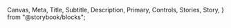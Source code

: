   Canvas,
  Meta,
  Title,
  Subtitle,
  Description,
  Primary,
  Controls,
  Stories,
  Story,
} from "@storybook/blocks";


<Meta of={ModalStories} />
<Title />

`import {Modal} from @nds_core/nds/common`

<Controls />

Before you use modals:

- Does the interaction need to be disruptive?
- Have you tried other less disruptive options but they didn’t meet your needs?
- Is the information critical to be consumed before completing the task on this page?
- Are you not able to include the critical question or information within this page?

If you answered yes to the questions above, you may need to use a modal.

A modal window is a secondary window that opens on top of the main one. Users have to interact with it before they can carry out their task and return to the main window. Use to reveal additional information to a user after they have performed an explicit interaction. They are a strongly discouraged pattern; it's preferred to have all relevant information within a page, and irrelevant information either linked externally or omitted.

There are two kinds of modals, [Content Modal](#tds-content-modal) and [Dialog Modal](#tds-dialog-modal).

### Usage criteria

- Must only appear after a customer interaction, not on page load or any other circumstance
- Open a modal based on explicit customer action e.g. clicking on a button/link/form field
- Must only contain copy and no other content types
- Should keep copy to a minimum
- Only one modal should be "current" at any time
- Refer to [WebAIM documentation](https://www.w3.org/TR/wai-aria-practices/examples/dialog-modal/dialog.html) for how to achieve modals accessibly
- Don’t use modals to reinforce or repeat information already available in the parent page or view
- Don’t use modals consecutively

### Accessibility features

- When displayed, the modal focus-traps the user, and locks page scroll
- It is scrollable when the viewport height is shorter than the contents of the modal

### Content Modal

A content modal provides a way for the customer to access additional information without leaving the current page or view, and maintain context. It’s also an effective technique to catch the customer's attention to something vital, a specific task, or set of information.


<Canvas of={ModalStories.ExampleContentModal} />

### Dialog Modal

A dialog modal provides information to the customer and prompts them for a response.

### Usage criteria for Dialog Modals

- Use dialog modals as a means for customers to safely make actions that require their full attention, such as confirmations of destructive actions
- The copy on the modal should clearly lead to confirm or reject an impending decision and if possible the outcomes
- Limit content to less than 150 characters for the title, and less than 400 characters for body text
- Avoid dialog modals:
  - if there are more than 2 options for customer consideration
  - as alerts to display errors, warnings, and success messages
  - being shown consecutively

<Canvas of={ModalStories.ExampleDialogModal} />
